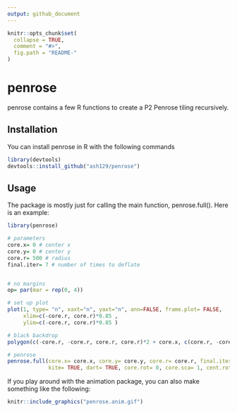 ```yaml
---
output: github_document
---
```


<!-- README.md is generated from README.Rmd. Please edit that file -->

```r
knitr::opts_chunk$set(
  collapse = TRUE,
  comment = "#>",
  fig.path = "README-"
)
```

# penrose

penrose contains a few R functions to create a P2 Penrose tiling recursively. 

## Installation

You can install penrose in R with the following commands

```r
library(devtools)
devtools::install_github("ash129/penrose")
```

## Usage

The package is mostly just for calling the main function, penrose.full(). Here is an example:

```r
library(penrose)

# parameters
core.x= 0 # center x
core.y= 0 # center y
core.r= 500 # radius
final.iter= 7 # number of times to deflate


# no margins
op= par(mar = rep(0, 4))

# set up plot
plot(1, type= "n", xaxt="n", yaxt="n", ann=FALSE, frame.plot= FALSE, 
     xlim=c(-core.r, core.r)*0.85 , 
     ylim=c(-core.r, core.r)*0.85 )

# black backdrop
polygon(c(-core.r, -core.r, core.r, core.r)*2 + core.x, c(core.r, -core.r, -core.r, core.r)*2 + core.y, col= "black")

# penrose
penrose.full(core.x= core.x, core.y= core.y, core.r= core.r, final.iter= final.iter, 
             kite= TRUE, dart= TRUE, core.rot= 0, core.sca= 1, cent.rot= 0, cent.sca= 1)

```

If you play around with the animation package, you can also make something like the following:

```r
knitr::include_graphics("penrose.anim.gif")
```

